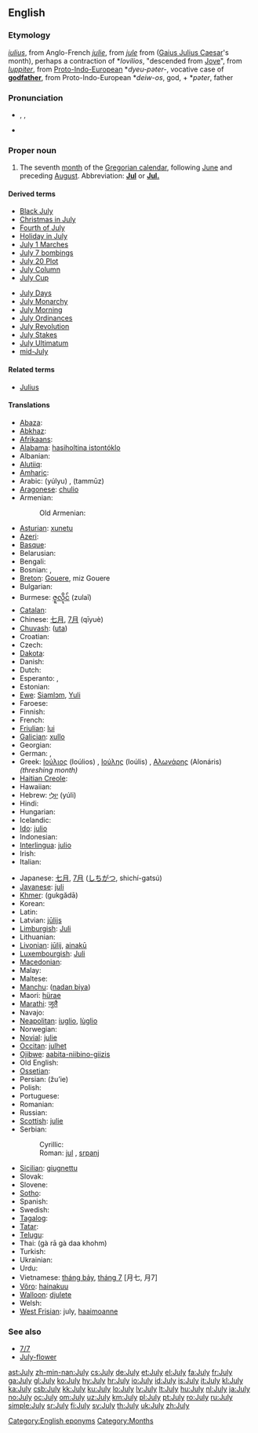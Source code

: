 {{also|july}}
==English==

===Etymology===
{{etyl|enm}} ''[[iulius]]'', from Anglo-French ''[[julie]]'', from {{etyl|fro}} ''[[jule]]'' from {{etyl|la}} {{term|iulius|iūlius|lang=la}} ([[Gaius Julius Caesar]]'s month), perhaps a contraction of *''Iovilios'', "descended from [[Jove]]", from {{etyl|la}} ''[[Iuppiter]]'', from [[Proto-Indo-European]] *''dyeu-pəter-'', vocative case of '''[[godfather]]''', from Proto-Indo-European *''deiw-os'', god, + *''pəter'', father

===Pronunciation===
* {{enPR|jo͝o-līʹ}}, {{IPA|/dʒʊˈlaɪ/}}, {{SAMPA|/dZU"laI/}}
* {{audio|en-us-July.ogg|Audio (US)}}
*: {{rhymes|aɪ}}

===Proper noun===
{{en-proper noun|''plural:'' '''[[Julys]]'''}}

# The seventh [[month]] of the [[Gregorian calendar]], following [[June]] and preceding [[August]]. Abbreviation: '''[[Jul]]''' or '''[[Jul.]]'''

====Derived terms====
{{top2}}
* [[Black July]]
* [[Christmas in July]]
* [[Fourth of July]]
* [[Holiday in July]]
* [[w:July 1 marches|July 1 Marches]]
* [[w:July 7 bombings|July 7 bombings]]
* [[July 20 Plot]]
* [[w:July Column|July Column]]
* [[July Cup]]
{{mid2}}
* [[July Days]]
* [[July Monarchy]]
* [[July Morning]]
* [[July Ordinances]]
* [[July Revolution]]
* [[July Stakes]]
* [[July Ultimatum]]
* [[mid-July]]
{{bottom}}

====Related terms====
* [[Julius]]

====Translations====
{{trans-top|seventh month of the Gregorian calendar}}
* [[Abaza]]: {{tø|abq|пхынчыльа}}
* [[Abkhaz]]: {{Cyrl|[[ҧхынгәы]]}} {{IPAchar|(ṗĥəngwə)}}
* [[Afrikaans]]: {{t+|af|Julie|xs=Afrikaans}}
* [[Alabama]]: [[hasiholtina istontóklo]]
* Albanian: {{t|sq|korrik|xs=Albanian}}
* [[Alutiiq]]: {{tø|ems|Amartut Iraluat}}
* [[Amharic]]: {{t|am|ጁላይ|tr=julay|sc=Ethi|xs=Amharic}}
* Arabic: {{Arab|[[يوليو|يُولْيُو]]}} (yúlyu) {{m}}, {{Arab|[[تموز|تَمّوزٌ]]}} (tammūz) {{m}}
* [[Aragonese]]: [[chulio]] {{m}}
* Armenian: {{t+|hy|հուլիս|tr=hulis}}
*: Old Armenian: {{tø|xcl|յուլիս|tr=yulis|sc=Armn|xs=Old Armenian}}
* [[Asturian]]: [[xunetu]] {{m}}
* [[Azeri]]: {{t+|az|iyul|xs=Azeri}}
* [[Basque]]: {{t|eu|uztail|xs=Basque}}
* Belarusian: {{t-|be|ліпень|tr=lípen’|xs=Belarusian}}
* Bengali: {{t+|bn|জুলাই}}
* Bosnian: {{t-|bs|juli|m}}, {{t-|bs|jul|m}}
* [[Breton]]: [[Gouere]], miz Gouere
* Bulgarian: {{t|bg|юли|m|tr=júli}}
* Burmese: [[ဇူလိုင်]] (zulaĩ)
* [[Catalan]]: {{t+|ca|juliol|m}}
* Chinese: [[七月]], [[7月]] (qīyuè)
* [[Chuvash]]: {{tø|cv|утă|sc=Cyrl|xs=Chuvash}} ([[uta]])
* Croatian: {{t+|hr|srpanj|m}}
* Czech: {{t+|cs|červenec|m}}
* [[Dakota]]: {{tø|dak|Mdokecokawi}}
* Danish: {{t+|da|juli}}
* Dutch: {{t+|nl|juli}}
* Esperanto: {{t+|eo|julio|xs=Esperanto}},  {{t|eo|Julio}}
* Estonian: {{t+|et|juuli}}
* [[Ewe]]: [[Siamlɔm]], [[Yuli]]
* Faroese: {{t-|fo|juli|xs=Faroese}}
* Finnish: {{t+|fi|heinäkuu}}
* French: {{t+|fr|juillet|m}}
* [[Friulian]]: [[lui#Fruilian|lui]]
* [[Galician]]: [[xullo]] {{m}}
* Georgian: {{t-|ka|ივლისი|tr=ivlisi|sc=Geor|xs=Georgian}}
* German: {{t+|de|Juli|m}}, {{t+|de|Heuert|m}}
* Greek: [[Ιούλιος]] (Ioúlios) {{m}}, [[Ιούλης]] (Ioúlis) {{m}}, [[Αλωνάρης]] (Alonáris) ''(threshing month)'' {{m}}
* [[Haitian Creole]]: {{tø|ht|jiyè}}
* Hawaiian: {{tø|haw|Iulai}}
* Hebrew: [[יולי|יוּלִי]] (yúli)
* Hindi: {{t-|hi|जूलाई|tr=jūlāī|xs=Hindi}}
* Hungarian: {{t+|hu|július}}
* Icelandic: {{t+|is|júlí}}
* [[Ido]]: [[julio]]
* Indonesian: {{t-|id|juli|xs=Indonesian}}
* [[Interlingua]]: [[julio]]
* Irish: {{t+|ga|Iúil|xs=Irish}}
* Italian: {{t+|it|luglio|m}}
{{trans-mid}}
* Japanese: [[七月]], [[7月]] ([[しちがつ]], shichí-gatsú)
* [[Javanese]]: [[juli#Javanese|juli]]
* [[Khmer]]: {{Khmr|[[កក្កដា]]}} (gukgădā)
* Korean: {{t+|ko|칠월|tr=hilweol|sc=KOchar}}
* Latin: {{t+|la|iulius|alt=iūlius}}
* Latvian: [[jūlijs]] {{m}}
* [[Limburgish]]: [[Juli]]
* Lithuanian: {{t+|lt|liepa|f|xs=Lithuanian}}
* [[Livonian]]: [[jūlij]], [[ainakū]]
* [[Luxembourgish]]: [[Juli]]
* [[Macedonian]]: {{t+|mk|јули|m|tr=júli}}
* Malay: {{t|ms|julai|xs=Malay}}
* Maltese: {{t-|mt|Lulju|xs=Maltese}}
* [[Manchu]]: ([[nadan biya]])
* Maori: [[hürae]]
* [[Marathi]]: [[जुलै]]
* Navajo: {{tø|nv|Yaʼiishjáástsoh}}
* [[Neapolitan]]: [[iuglio]], [[lùglio]]
* Norwegian: {{t+|no|juli}}
* [[Novial]]: [[julie]]
* [[Occitan]]: [[julhet]] {{m}}
* [[Ojibwe]]: [[aabita-niibino-giizis]]
* Old English: {{t-|ang|se æfterra liþa|m|alt=se æfterra līþa|xs=Old English}}
* [[Ossetian]]: {{tø|os|июль|tr=ijul'|sc=Cyrl|xs=Ossetian}}
* Persian: {{fa-Arab|[[ژوئیه]]}} (žu’ie)
* Polish: {{t+|pl|lipiec|m}}
* Portuguese: {{t+|pt|julho|m}}
* Romanian: {{t+|ro|iulie}}
* Russian: {{t+|ru|июль|m|tr=ijúl’}}
* [[Scottish]]: [[julie]]
* Serbian:
*: Cyrillic: {{t-|sr|јул|m|sc=Cyrl}}
*: Roman:  [[jul#Serbian|jul]] {{m}}, [[srpanj]]
* [[Sicilian]]: [[giugnettu]]
* Slovak: {{t+|sk|júl}}
* Slovene: {{t|sl|júlij|m}}
* [[Sotho]]: {{t|st|Phupu|xs=Sotho}}
* Spanish: {{t+|es|julio|m}}
* Swedish: {{t+|sv|juli}}
* [[Tagalog]]: {{t+|tl|Hulyo|xs=Tagalog}}
* [[Tatar]]: {{t-|tt|yül|xs=Tatar}}
* [[Telugu]]: {{t|te|జూలై|tr=july}}
* Thai: {{Thai|[[กรกฎาคม]]}} (gà rā gà daa khohm)
* Turkish: {{t+|tr|temmuz}}
* Ukrainian: {{t+|uk|липень|m|tr=lýpen’|xs=Ukrainian}}
* Urdu: {{ur-Arab|[[جولائ]]}}
* Vietnamese: [[tháng bảy]], [[tháng 7]] [月七, 月7]
* [[Võro]]: [[hainakuu]]
* [[Walloon]]: [[djulete]]
* Welsh: {{t-|cy|Gorffennaf|m|xs=Welsh}}
* [[West Frisian]]: july, [[haaimoanne]]
{{trans-bottom}}

===See also===
* [[7/7]]
* [[July-flower]]

[[Category:English eponyms]]
[[Category:Months]]

[[ast:July]]
[[zh-min-nan:July]]
[[cs:July]]
[[de:July]]
[[et:July]]
[[el:July]]
[[fa:July]]
[[fr:July]]
[[ga:July]]
[[gl:July]]
[[ko:July]]
[[hy:July]]
[[hr:July]]
[[io:July]]
[[id:July]]
[[is:July]]
[[it:July]]
[[kl:July]]
[[ka:July]]
[[csb:July]]
[[kk:July]]
[[ku:July]]
[[lo:July]]
[[lv:July]]
[[lt:July]]
[[hu:July]]
[[nl:July]]
[[ja:July]]
[[no:July]]
[[oc:July]]
[[om:July]]
[[uz:July]]
[[km:July]]
[[pl:July]]
[[pt:July]]
[[ro:July]]
[[ru:July]]
[[simple:July]]
[[sr:July]]
[[fi:July]]
[[sv:July]]
[[th:July]]
[[uk:July]]
[[zh:July]]